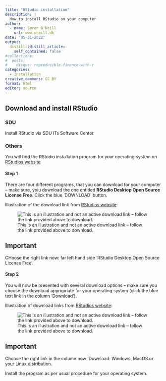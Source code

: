 ```yaml
---
title: "RStudio installation"
description: |
  How to install RStudio on your computer
author:
  - name: Søren O'Neill
    url: www.oneill.dk
date: "05-31-2022"
output:
  distill::distill_article:
    self_contained: false
#collections:
#  posts:
#    disqus: reproducible-finance-with-r
categories:
  - Installation
creative_commons: CC BY
format: html
editor: source
---
```


## Download and install RStudio 

::: panel-tabset

### SDU

Install RStudio via SDU ITs Software Center.

### Others

You will find the RStudio installation program for your operating system on [RStudios website](https://www.rstudio.com/products/rstudio/download/)

#### Step 1

There are four different programs, that you can download for your computer -- make sure, yoiu download the one entitled **RStudio Desktop Open Source License Free**. Click the blue 'DOWNLOAD' button.

Illustration of the download link from [RStudios website](https://www.rstudio.com/products/rstudio/download/):

![This is an illustration and not an active download link -- follow the link provided above to download.](gfx/download_rstudio_choose_version.png)

:::{.callout-important}

## Important

CHoose the right link now: far left hand side 'RStudio Desktop Open Source License Free'.

:::

#### Step 2

You will now be presented with several download options -- make sure you choose the download appropriate for your operating system (click the blue text link in the column 'Download').

Illustration of download links from [RStudios website](https://www.rstudio.com/products/rstudio/download/):

![This is an illustration and not an active download link -- follow the link provided above to download.](gfx/download_rstudio_choose_installer.png)

:::{.callout-important}
## Important

Choose the right link in the column now 'Download: Windows, MacOS or your Linux distribution.
:::

Install the program as per usual procedure for your operating system.

:::

<script src="https://giscus.app/client.js"
        data-repo="sorenoneill/r4phd"
        data-repo-id="R_kgDOJ9etDQ"
        data-category="Announcements"
        data-category-id="DIC_kwDOJ9etDc4CYApF"
        data-mapping="pathname"
        data-strict="0"
        data-reactions-enabled="0"
        data-emit-metadata="0"
        data-input-position="bottom"
        data-theme="cobalt"
        data-lang="en"
        crossorigin="anonymous"
        async>
</script>